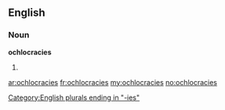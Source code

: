 ==English==

===Noun===
'''ochlocracies'''

# {{plural of|[[ochlocracy]]}}

[[Category:English plurals ending in "-ies"]]

[[ar:ochlocracies]]
[[fr:ochlocracies]]
[[my:ochlocracies]]
[[no:ochlocracies]]
